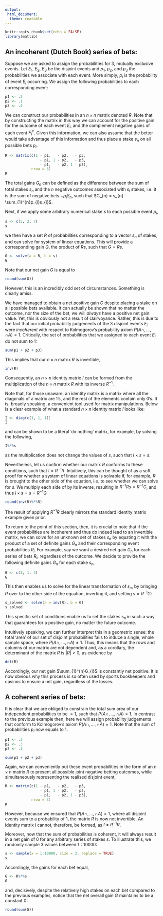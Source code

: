 ```yaml
---
output: 
 html_document:
  theme: readable
---
```


```r
knitr::opts_chunk$set(echo = FALSE)
library(matlib)
```

##  An incoherent (Dutch Book) series of bets:
Suppose we are asked to assign the probabilities for $3$, mutually exclusive events. Let $E_{1}$, $E_{2}$, $E_{3}$ be the disjoint events and $p_{1}$, $p_{2}$, and $p_3$ the probabilities we associate with each event. More simply, $p_{i}$ is the probability of event $E_{i}$ occurring. We assign the following probabilities to each corresponding event:
```r
p1 <- .3
p2 <- .1
p3 <- .4
```

We can construct our probabilities in an $n\times n$ matrix denoted $R$. Note that by constructing the matrix in this way we can account for the positive gain for the outcome of each event $E_{i}$, and the complement negative gains of each event $E_{i}^{c}$. Given this information, we can also assume that the better would take advantage of this information and thus place a stake $s_{n}$ on all possible bets $p_{i}$.
```r
R <- matrix(c(1 - p1,   - p2,   - p3,
                - p1, 1 - p2,   - p3,
                - p1,   - p2, 1 - p3), 
            nrow = 3)
R
```
The total gains $G_{n}$ can be defined as the difference between the sum of total stakes $s_{n}$ and the $n$ negative outcomes associated with $s_{i}$ stakes, i.e. it is the sum of negative bets $-p_{i}S_{n}$, such that $G_{n} = s_{n} - \sum_{1}^{n}p_{i}s_{i}$.

Next, if we apply some arbitrary numerical stake $s$ to each possible event $p_{i}$,
```r
s <- c(5, 2, 7)
s
```
we then have a set $R$ of probabilities corresponding to a vector $s_{n}$ of stakes, and can solve for system of linear equations. This will provide a corresponding gain $G$, the product of $Rs$, such that $G = Rs$.
```r
G <- solve(a = R, b = s)
G
```
Note that our net gain $G$ is equal to
```r
round(sum(G))
```
However, this is an incredibly odd set of circumstances. Something is clearly amiss.

We have managed to obtain a net positive gain $G$ despite placing a stake on all possible bets available. It can actually be shown that no matter the outcome, nor the size of the bet, we will _always_ have a positive net gain value. Yet, this is obviously not a result of clairvoyance. Rather, this is due to the fact that our initial probability judgements of the $3$ disjoint events $E_{i}$ were _incoherent_ with respect to Kolmogorov’s probability axiom $P(A\cap, ...,\cap A) = 1$. Critically, the set of probabilities that we assigned to each event $E_{i}$ do not sum to $1$:
```r
sum(p1 + p2 + p3)
```
This implies that our $n\times n$ matrix $R$ is invertible,
```r
inv(R)
```
Consequently, an $n\times n$ identity matrix $I$ can be formed from the multiplication of the $n\times n$ matrix $R$ with its inverse $R^{-1}$.

Note that, for those unaware, an identity matrix is a matrix where all the diagonals of a matrix are $1$'s, and the rest of the elements contain only $0$'s. It is, broadly speaking, a convenient tool used for matrix manipulations. Below is a clear example of what a standard $n\times n$ identity matrix $I$ looks like:
```r
I <- diag(c(1, 1, 1))
I
```
and can be shown to be a literal 'do nothing' matrix, for example, by solving the following,
```r
I%*%s
```
as the multiplication does not change the values of $s$, such that $I\times s = s$.

Nevertheless, let us confirm whether our matrix $R$ conforms to these conditions, such that $I = R^{-1}R$. Intuitively, this can be thought of as a soft proof for whether a system of linear equations is solvable if, for example, $R$ is brought to the other side of the equation, i.e. to see whether we can solve for $s$. We multiply each side of by its inverse, resulting in $R^{-1}Rs=R^{-1}G$, and thus $I\times s = s =R^{-1}G$
```r
round(inv(R)%*%R)
```
The result of applying $R^{-1}R$ clearly mirrors the standard identity matrix example given prior. 

To return to the point of this section, then, it is crucial to note that if the event probabilities are incoherent and thus do indeed lead to an invertible matrix, we can solve for an unknown set of stakes $s_{n}$ by equating it with the product of a set of definite gains $G_{n}$ and their corresponding event probabilities $R_{i}$. For example, say we want a desired net gain $G_{n}$ for each series of bets $R_{i}$, regardless of the outcome. We decide to provide the following definite gains $G_{n}$ for each stake $s_{n}$,
```r
G <- c(3, 1, 4)
G
```
This then enables us to solve for the linear transformation of $s_{n}$, by bringing $R$ over to the other side of the equation, inverting it, and setting $s = R^{-1}G$:
```r
s_solved <- solve(a = inv(R), b = G)
s_solved
```
This specific set of conditions enable us to set the stakes $s_{n}$ in such a way that guarantees for a positive gain, no matter the future outcome.

Intuitively speaking, we can further interpret this in a geometric sense: the total 'area' of our set of disjoint probabilities fails to induce a single, whole sample space, where $P(A\cap, ...,\cap A) \neq 1$. Thus, this means that the rows and columns of our matrix are not dependent and, as a corollary, the determinant of the matrix $R$ is $|{R}| > 0$, as evidence by
```r
det(R)
```
Accordingly, our net gain $\sum_{1}^{n}G_{i}$ is constantly net positive. It is now obvious why this process is so often used by sports bookkeepers and casinos to ensure a net gain, regardless of the losses. 

## A coherent series of bets:
It is clear that we are obliged to constrain the total sum area of our independent probabilities to be $= 1$, such that $P(A\cap, ...,\cap A) = 1$. In contrast to the previous example then, here we will assign probability judgements that conform to Kolmogorov's axiom $P(A\cap, ...,\cap A) = 1$. Note that the sum of probabilities $p_{i}$ now equals to $1$.
```r
p1 <- .3
p2 <- .3
p3 <- .4

sum(p1 + p2 + p3)
```

Again, we can conveniently put these event probabilities in the form of an $n\times n$ matrix $R$ to present all possible joint negative betting outcomes, while simultaneously representing the realised disjoint event,
```r
R <- matrix(c(1 - p1,   - p2,   - p3,
                - p1, 1 - p2,   - p3,
                - p1,   - p2, 1 - p3), 
            nrow = 3)
R
```
However, because we ensured that $P(A\cap, ...,\cap A) = 1$, where all disjoint events sum to a probability of $1$, the matrix $R$ is now not invertible. An identity matrix $I$ cannot, therefore, be formed, as $I \ne R^{-1}R$.

Moreover, now that the sum of probabilities is coherent, it will always result in a net gain of $0$ for any arbitrary series of stakes $s$. To illustrate this, we randomly sample $3$ values between $1:10000$:
```r
s <- sample(x = 1:10000, size = 3, replace = TRUE)
s
```
Accordingly, the gains for each bet equal,
```r
G <- R%*%s
G
```
and, decisively, despite the relatively high stakes on each bet compared to the previous examples, notice that the net overall gain $G$ maintains to be a constant $0$:
```r
round(sum(G))
```
